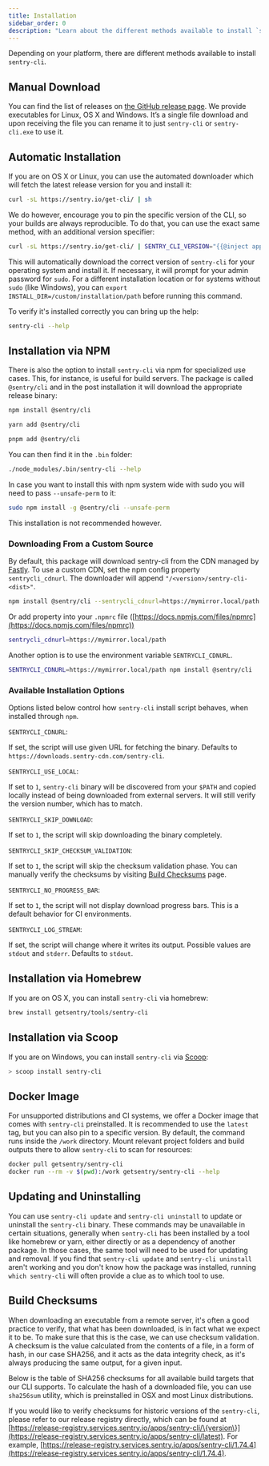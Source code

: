 ```yaml
---
title: Installation
sidebar_order: 0
description: "Learn about the different methods available to install `sentry-cli`."
---
```


Depending on your platform, there are different methods available to install `sentry-cli`.

## Manual Download

You can find the list of releases on [the GitHub release page](https://github.com/getsentry/sentry-cli/releases/). We provide executables for Linux, OS X and Windows. It’s a single file download and upon receiving the file you can rename it to just `sentry-cli` or `sentry-cli.exe` to use it.

## Automatic Installation

If you are on OS X or Linux, you can use the automated downloader which will fetch the latest release version for you and install it:

```bash
curl -sL https://sentry.io/get-cli/ | sh
```

We do however, encourage you to pin the specific version of the CLI, so your builds are always reproducible.
To do that, you can use the exact same method, with an additional version specifier:

```bash
curl -sL https://sentry.io/get-cli/ | SENTRY_CLI_VERSION="{{@inject apps.version('sentry-cli') }}" sh
```

This will automatically download the correct version of `sentry-cli` for your operating system and install it. If necessary, it will prompt for your admin password for `sudo`. For a different installation location or for systems without `sudo` (like Windows), you can `export INSTALL_DIR=/custom/installation/path` before running this command.

To verify it's installed correctly you can bring up the help:

```bash
sentry-cli --help
```

## Installation via NPM

There is also the option to install `sentry-cli` via npm for specialized use cases. This, for instance, is useful for build servers. The package is called `@sentry/cli` and in the post installation it will download the appropriate release binary:

```bash {tabTitle:npm}
npm install @sentry/cli
```

```bash {tabTitle:yarn}
yarn add @sentry/cli
```

```bash {tabTitle:pnpm}
pnpm add @sentry/cli
```

You can then find it in the `.bin` folder:

```bash
./node_modules/.bin/sentry-cli --help
```

In case you want to install this with npm system wide with sudo you will need to pass `--unsafe-perm` to it:

```bash
sudo npm install -g @sentry/cli --unsafe-perm
```

<Alert>

This installation is not recommended however.

</Alert>

### Downloading From a Custom Source

By default, this package will download sentry-cli from the CDN managed by [Fastly](https://www.fastly.com/). To use a custom CDN, set the npm config property `sentrycli_cdnurl`. The downloader will append `"/<version>/sentry-cli-<dist>"`.

```bash
npm install @sentry/cli --sentrycli_cdnurl=https://mymirror.local/path
```

Or add property into your `.npmrc` file ([https://docs.npmjs.com/files/npmrc](https://docs.npmjs.com/files/npmrc))

```bash
sentrycli_cdnurl=https://mymirror.local/path
```

Another option is to use the environment variable `SENTRYCLI_CDNURL`.

```bash
SENTRYCLI_CDNURL=https://mymirror.local/path npm install @sentry/cli
```

### Available Installation Options

Options listed below control how `sentry-cli` install script behaves, when installed through `npm`.

`SENTRYCLI_CDNURL`:

If set, the script will use given URL for fetching the binary. Defaults to `https://downloads.sentry-cdn.com/sentry-cli`.

`SENTRYCLI_USE_LOCAL`:

If set to `1`, `sentry-cli` binary will be discovered from your `$PATH` and copied locally instead of being downloaded from external servers. It will still verify the version number, which has to match.

`SENTRYCLI_SKIP_DOWNLOAD`:

If set to `1`, the script will skip downloading the binary completely.

`SENTRYCLI_SKIP_CHECKSUM_VALIDATION`:

If set to `1`, the script will skip the checksum validation phase. You can manually verify the checksums by visiting [Build Checksums](/cli/installation/#build-checksums) page.

`SENTRYCLI_NO_PROGRESS_BAR`:

If set to `1`, the script will not display download progress bars. This is a default behavior for CI environments.

`SENTRYCLI_LOG_STREAM`:

If set, the script will change where it writes its output. Possible values are `stdout` and `stderr`. Defaults to `stdout`.

## Installation via Homebrew

If you are on OS X, you can install `sentry-cli` via homebrew:

```bash
brew install getsentry/tools/sentry-cli
```

## Installation via Scoop

If you are on Windows, you can install `sentry-cli` via [Scoop](https://scoop.sh):

```powershell
> scoop install sentry-cli
```

## Docker Image

For unsupported distributions and CI systems, we offer a Docker image that comes with `sentry-cli` preinstalled. It is recommended to use the `latest` tag, but you can also pin to a specific version. By default, the command runs inside the `/work` directory. Mount relevant project folders and build outputs there to allow `sentry-cli` to scan for resources:

```bash
docker pull getsentry/sentry-cli
docker run --rm -v $(pwd):/work getsentry/sentry-cli --help
```

## Updating and Uninstalling

You can use `sentry-cli update` and `sentry-cli uninstall` to update or uninstall the `sentry-cli` binary. These commands may be unavailable in certain situations, generally when `sentry-cli` has been installed by a tool like homebrew or yarn, either directly or as a dependency of another package. In those cases, the same tool will need to be used for updating and removal. If you find that `sentry-cli update` and `sentry-cli uninstall` aren't working and you don't know how the package was installed, running `which sentry-cli` will often provide a clue as to which tool to use.

## Build Checksums

When downloading an executable from a remote server, it's often a good practice to verify, that what has been downloaded, is in fact what we expect it to be. To make sure that this is the case, we can use checksum validation. A checksum is the value calculated from the contents of a file, in a form of hash, in our case SHA256, and it acts as the data integrity check, as it's always producing the same output, for a given input.

Below is the table of SHA256 checksums for all available build targets that our CLI supports. To calculate the hash of a downloaded file, you can use `sha256sum` utility, which is preinstalled in OSX and most Linux distributions.

<CliChecksumTable />

If you would like to verify checksums for historic versions of the `sentry-cli`, please refer to our release registry directly, which can be found at [https://release-registry.services.sentry.io/apps/sentry-cli/\{version\}](https://release-registry.services.sentry.io/apps/sentry-cli/latest).
For example, [https://release-registry.services.sentry.io/apps/sentry-cli/1.74.4](https://release-registry.services.sentry.io/apps/sentry-cli/1.74.4).
